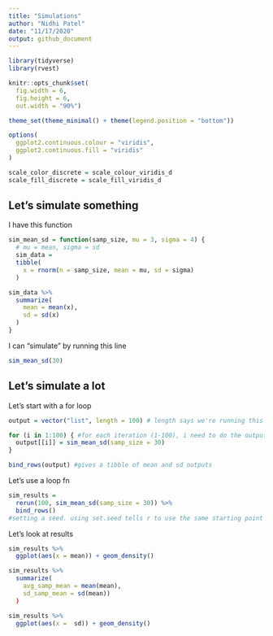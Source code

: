 ```yaml
---
title: "Simulations"
author: "Nidhi Patel"
date: "11/17/2020"
output: github_document
---
```

```r
library(tidyverse)
library(rvest)

knitr::opts_chunk$set(
  fig.width = 6,
  fig.height = 6,
  out.width = "90%")

theme_set(theme_minimal() + theme(legend.position = "bottom"))

options(
  ggplot2.continuous.colour = "viridis",
  ggplot2.continuous.fill = "viridis"
)

scale_color_discrete = scale_colour_viridis_d
scale_fill_discrete = scale_fill_viridis_d
```

## Let's simulate something

I have this function

```r
sim_mean_sd = function(samp_size, mu = 3, sigma = 4) {
  # mu = mean, sigma = sd
  sim_data = 
  tibble(
    x = rnorm(n = samp_size, mean = mu, sd = sigma)
  )

sim_data %>% 
  summarize(
    mean = mean(x),
    sd = sd(x)
  )
}
```

I can "simulate" by running this line

```r
sim_mean_sd(30)
```

## Let's simulate a lot

Let's start with a for loop
```r
output = vector("list", length = 100) # length says we're running this sim 100 times

for (i in 1:100) { #for each iteration (1-100), i need to do the output
  output[[i]] = sim_mean_sd(samp_size = 30)
}

bind_rows(output) #gives a tibble of mean and sd outputs
```


Let's use a loop fn

```r
sim_results = 
  rerun(100, sim_mean_sd(samp_size = 30)) %>% 
  bind_rows()
#setting a seed. using set.seed tells r to use the same starting point when choosing a sample.

```

Let's look at results

```r
sim_results %>% 
  ggplot(aes(x = mean)) + geom_density()

sim_results %>% 
  summarize(
    avg_samp_mean = mean(mean),
    sd_samp_mean = sd(mean))
  )

sim_results %>% 
  ggplot(aes(x =  sd)) + geom_density()
```

